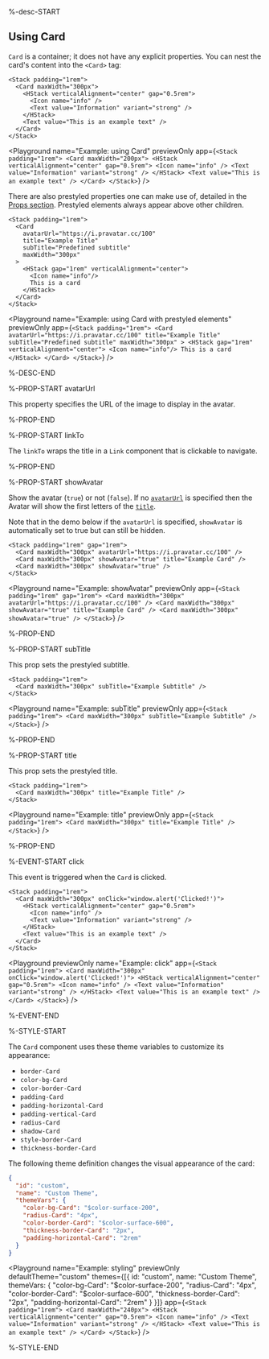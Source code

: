 %-desc-START

## Using Card

`Card` is a container; it does not have any explicit properties.
You can nest the card's content into the `<Card>` tag:

```ueml copy
<Stack padding="1rem">
  <Card maxWidth="300px">
    <HStack verticalAlignment="center" gap="0.5rem">
      <Icon name="info" />
      <Text value="Information" variant="strong" />
    </HStack>
    <Text value="This is an example text" />
  </Card>
</Stack>
```

<Playground
  name="Example: using Card"
  previewOnly
  app={`
    <Stack padding="1rem">
      <Card maxWidth="200px">
        <HStack verticalAlignment="center" gap="0.5rem">
          <Icon name="info" />
          <Text value="Information" variant="strong" />
        </HStack>
        <Text value="This is an example text" />
      </Card>
    </Stack>
  `}
/>

There are also prestyled properties one can make use of, detailed in the [Props section](#props).
Prestyled elements always appear above other children.

```ueml copy
<Stack padding="1rem">
  <Card
    avatarUrl="https://i.pravatar.cc/100"
    title="Example Title"
    subTitle="Predefined subtitle"
    maxWidth="300px"
  >
    <HStack gap="1rem" verticalAlignment="center">
      <Icon name="info"/>
      This is a card
    </HStack>
  </Card>
</Stack>
```

<Playground
  name="Example: using Card with prestyled elements"
  previewOnly
  app={`
    <Stack padding="1rem">
      <Card
        avatarUrl="https://i.pravatar.cc/100"
        title="Example Title"
        subTitle="Predefined subtitle"
        maxWidth="300px"
      >
        <HStack gap="1rem" verticalAlignment="center">
          <Icon name="info"/>
          This is a card
        </HStack>
      </Card>
    </Stack>
  `}
/>

%-DESC-END

%-PROP-START avatarUrl

This property specifies the URL of the image to display in the avatar.

%-PROP-END

%-PROP-START linkTo

The `linkTo` wraps the title in a `Link` component that is clickable to navigate.


%-PROP-END

%-PROP-START showAvatar

Show the avatar (`true`) or not (`false`).
If no [`avatarUrl`](#avatarurl) is specified then the Avatar will show the first letters of the [`title`](#title).

Note that in the demo below if the `avatarUrl` is specified, `showAvatar` is automatically set to true but can still be hidden.

```ueml copy /showAvatar="true"/
<Stack padding="1rem" gap="1rem">
  <Card maxWidth="300px" avatarUrl="https://i.pravatar.cc/100" />
  <Card maxWidth="300px" showAvatar="true" title="Example Card" />
  <Card maxWidth="300px" showAvatar="true" />
</Stack>
```

<Playground
  name="Example: showAvatar"
  previewOnly
  app={`
    <Stack padding="1rem" gap="1rem">
      <Card maxWidth="300px" avatarUrl="https://i.pravatar.cc/100" />
      <Card maxWidth="300px" showAvatar="true" title="Example Card" />
      <Card maxWidth="300px" showAvatar="true" />
    </Stack>
  `}
/>

%-PROP-END

%-PROP-START subTitle

This prop sets the prestyled subtitle.

```ueml copy /subTitle="Example Subtitle"/
<Stack padding="1rem">
  <Card maxWidth="300px" subTitle="Example Subtitle" />
</Stack>
```

<Playground
  name="Example: subTitle"
  previewOnly
  app={`
    <Stack padding="1rem">
      <Card maxWidth="300px" subTitle="Example Subtitle" />
    </Stack>
  `}
/>

%-PROP-END

%-PROP-START title

This prop sets the prestyled title.

```ueml copy
<Stack padding="1rem">
  <Card maxWidth="300px" title="Example Title" />
</Stack>
```

<Playground
  name="Example: title"
  previewOnly
  app={`
    <Stack padding="1rem">
      <Card maxWidth="300px" title="Example Title" />
    </Stack>
  `}
/>

%-PROP-END

%-EVENT-START click

This event is triggered when the `Card` is clicked.

```ueml copy
<Stack padding="1rem">
  <Card maxWidth="300px" onClick="window.alert('Clicked!')">
    <HStack verticalAlignment="center" gap="0.5rem">
      <Icon name="info" />
      <Text value="Information" variant="strong" />
    </HStack>
    <Text value="This is an example text" />
  </Card>
</Stack>
```

<Playground
  previewOnly
  name="Example: click"
  app={`
    <Stack padding="1rem">
      <Card maxWidth="300px" onClick="window.alert('Clicked!')">
        <HStack verticalAlignment="center" gap="0.5rem">
          <Icon name="info" />
          <Text value="Information" variant="strong" />
        </HStack>
        <Text value="This is an example text" />
      </Card>
    </Stack>
  `}
/>

%-EVENT-END

%-STYLE-START

The `Card` component uses these theme variables to customize its appearance:

- `border-Card`
- `color-bg-Card`
- `color-border-Card`
- `padding-Card`
- `padding-horizontal-Card`
- `padding-vertical-Card`
- `radius-Card`
- `shadow-Card`
- `style-border-Card`
- `thickness-border-Card`

The following theme definition changes the visual appearance of the card:

```json
{
  "id": "custom",
  "name": "Custom Theme",
  "themeVars": {
    "color-bg-Card": "$color-surface-200",
    "radius-Card": "4px",
    "color-border-Card": "$color-surface-600",
    "thickness-border-Card": "2px",
    "padding-horizontal-Card": "2rem"
  }
}
```

<Playground
  name="Example: styling"
  previewOnly
  defaultTheme="custom"
  themes={[{
    id: "custom",
    name: "Custom Theme",
    themeVars: {
      "color-bg-Card": "$color-surface-200",
      "radius-Card": "4px",
      "color-border-Card": "$color-surface-600",
      "thickness-border-Card": "2px",
      "padding-horizontal-Card": "2rem"
    }
  }]}
  app={`
    <Stack padding="1rem">
      <Card maxWidth="240px">
        <HStack verticalAlignment="center" gap="0.5rem">
          <Icon name="info" />
          <Text value="Information" variant="strong" />
        </HStack>
        <Text value="This is an example text" />
      </Card>
    </Stack>
  `}
/>

%-STYLE-END

